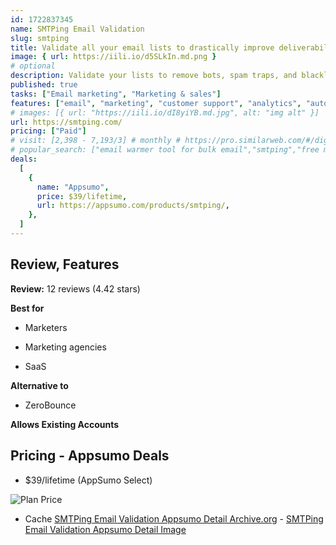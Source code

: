 ```yaml
---
id: 1722837345
name: SMTPing Email Validation
slug: smtping
title: Validate all your email lists to drastically improve deliverability for new campaigns
image: { url: https://iili.io/d5SLkIn.md.png }
# optional
description: Validate your lists to remove bots, spam traps, and blacklisted emails—and improve deliveryMonitor key metrics, access past validation results, and retrieve clean lists for new campaigns
published: true
tasks: ["Email marketing", "Marketing & sales"]
features: ["email", "marketing", "customer support", "analytics", "automation"]
# images: [{ url: "https://iili.io/dI8yiYB.md.jpg", alt: "img alt" }]
url: https://smtping.com/
pricing: ["Paid"]
# visit: [2,398 - 7,193/3] # monthly # https://pro.similarweb.com/#/digitalsuite/websiteanalysis/home
# popular_search: ["email warmer tool for bulk email","smtping","free mail server warmup","warm up and email verification service","smtping founder"]
deals:
  [
    {
      name: "Appsumo",
      price: $39/lifetime,
      url: https://appsumo.com/products/smtping/,
    },
  ]
---
```


## Review, Features

**Review:** 12 reviews (4.42 stars)

**Best for**

- Marketers

- Marketing agencies

- SaaS

**Alternative to**

- ZeroBounce

**Allows Existing Accounts**

## Pricing - Appsumo Deals

- $39/lifetime (AppSumo Select)

<Img src="https://iili.io/d5gj51s.png" alt="Plan Price" />

- Cache [SMTPing Email Validation Appsumo Detail Archive.org](https://web.archive.org/web/*/https://appsumo.com/products/smtping/) - [SMTPing Email Validation Appsumo Detail Image](https://iili.io/d5gjXEu.png)
